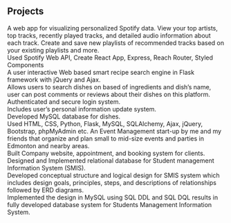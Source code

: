 ## Projects

<ProjectCard title="Personalized Spotify App" link="https://personalizedspotify1.herokuapp.com" bg="linear-gradient(to right, #D4145A 0%, #FBB03B 100%)">
A web app for visualizing personalized Spotify data. View your top artists, top tracks, recently played tracks, and detailed audio information about each track. Create and save new playlists of recommended tracks based on your existing playlists and more.<br />
Used Spotify Web API, Create React App, Express, Reach Router, Styled Components<br />
</ProjectCard>

<ProjectCard title="Virtual cook 2.0" link="https://github.com/Shubhampreet98/The-Virtual-Cook" bg="linear-gradient(to right, #D4145A 0%, #FBB03B 100%)">
A user interactive Web based smart recipe search engine in Flask framework with jQuery and Ajax.<br />
Allows users to search dishes on based of ingredients and dish’s name, user can post comments or
reviews about their dishes on this platform.<br />
Authenticated and secure login system.<br />
Includes user’s personal information update system.<br />
Developed MySQL database for dishes.<br />
Used HTML, CSS, Python, Flask, MySQL, SQLAlchemy, Ajax, jQuery, Bootstrap, phpMyAdmin etc.
</ProjectCard>

<ProjectCard title="Galagram Events" link="https://www.galagramevents.com/" bg="linear-gradient(to right, #D4145A 0%, #FBB03B 100%)">
An Event Management start-up by me and my friends that organize and plan small to mid-size events and parties in Edmonton and nearby areas.<br />
Built Company website, appointment, and booking system for clients.
<br />
</ProjectCard>

<ProjectCard title="SMIS database" link="https://github.com/Shubhampreet98/The-Virtual-Cook" bg="linear-gradient(to right, #D4145A 0%, #FBB03B 100%)">
Designed and Implemented relational database for Student management Information System (SMIS).<br />
Developed conceptual structure and logical design for SMIS system which includes design goals,
principles, steps, and descriptions of relationships followed by ERD diagrams.<br />
Implemented the design in MySQL using SQL DDL and SQL DQL results in fully developed database
system for Students Management Information System.<br />
</ProjectCard>




